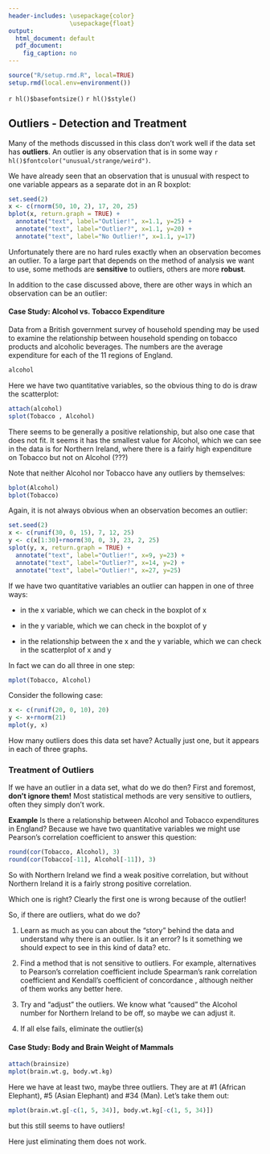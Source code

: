 ```yaml
---
header-includes: \usepackage{color}
                 \usepackage{float}
output:
  html_document: default
  pdf_document:
    fig_caption: no
---
```


```r
source("R/setup.rmd.R", local=TRUE)
setup.rmd(local.env=environment())
```
`r hl()$basefontsize()`
`r hl()$style()`

## Outliers - Detection  and Treatment

Many of the methods discussed in this class don't work well if the data set has **outliers**. An outlier is any observation that is in some way `r hl()$fontcolor("unusual/strange/weird")`.

We have already seen that an observation that is unusual with respect to one variable appears as a separate dot in an R boxplot:

```r
set.seed(2)
x <- c(rnorm(50, 10, 2), 17, 20, 25)
bplot(x, return.graph = TRUE) + 
  annotate("text", label="Outlier!", x=1.1, y=25) + 
  annotate("text", label="Outlier?", x=1.1, y=20) + 
  annotate("text", label="No Outlier!", x=1.1, y=17)
```

Unfortunately there are no hard rules exactly when an observation becomes an outlier. To a large part that depends on the method of analysis we want to use, some methods are **sensitive** to outliers, others are more **robust**.

In addition to the case discussed above, there are other ways in which an observation can be an outlier: 

#### **Case Study:** Alcohol vs. Tobacco Expenditure

Data from a British government survey of household spending may be used to examine the relationship between household spending on tobacco products and alcoholic beverages. The numbers are the average expenditure for each of the 11 regions of England.

```r
alcohol
```

Here we have two quantitative variables, so the obvious thing to do is draw the scatterplot:

```r
attach(alcohol) 
splot(Tobacco , Alcohol)
```

There seems to be generally a positive relationship, but also one case that does not fit. It seems it has the smallest value for Alcohol, which we can see in the data is for Northern Ireland, where there is a fairly high expenditure on Tobacco but not on Alcohol (???)

Note that neither Alcohol nor Tobacco have any outliers by themselves:

```r
bplot(Alcohol)
bplot(Tobacco)
```

Again, it is not always obvious when an observation becomes an outlier:

```r
set.seed(2)
x <- c(runif(30, 0, 15), 7, 12, 25)
y <- c(x[1:30]+rnorm(30, 0, 3), 23, 2, 25) 
splot(y, x, return.graph = TRUE) + 
  annotate("text", label="Outlier!", x=9, y=23) + 
  annotate("text", label="Outlier?", x=14, y=2) + 
  annotate("text", label="Outlier!", x=27, y=25)
```

If we have two quantitative variables an outlier can happen in one of three ways:

- in the x variable, which we can check in the boxplot of x 

- in the y variable, which we can check in the boxplot of y 

- in the relationship between the x and the y variable, which we can check in the scatterplot of x and y

In fact we can do all three in one step:
 
```r
mplot(Tobacco, Alcohol) 
```

Consider the following case:

```r
x <- c(runif(20, 0, 10), 20)
y <- x+rnorm(21)
mplot(y, x)
```

How many outliers does this data set  have? Actually just one, but it appears in each of three graphs.

### Treatment of Outliers

If we have an outlier in a data set, what do we do then? First and foremost, **don't ignore them!** Most statistical methods are very sensitive to outliers, often they simply don't work.

**Example** Is there a relationship between Alcohol and Tobacco expenditures in England? Because we have two quantitative variables we might use Pearson's correlation coefficient to answer this question:

```r
round(cor(Tobacco, Alcohol), 3)
round(cor(Tobacco[-11], Alcohol[-11]), 3)
```

So with Northern Ireland we find a weak positive correlation, but without Northern Ireland it is a fairly strong positive correlation.

Which one is right? Clearly the first one is wrong because of the outlier!

So, if there are outliers, what do we do?

1. Learn as much as you can about the "story" behind the data and understand why there is an outlier. Is it an error? Is it something we should expect to see in this kind of data? etc. 

2. Find a method that is not sensitive to outliers. For example, alternatives to Pearson's correlation coefficient include Spearman's rank correlation coefficient and Kendall's coefficient of concordance , although neither of them works any better here.

3. Try and "adjust" the outliers. We know what "caused" the Alcohol number for Northern Ireland to be off, so maybe we can adjust it.

4. If all else fails, eliminate the outlier(s)

#### **Case Study:** Body and Brain Weight of Mammals

```r
attach(brainsize)
mplot(brain.wt.g, body.wt.kg)
```
 
Here we have at least two, maybe three outliers. They are at #1 (African Elephant), #5 (Asian Elephant)  and #34 (Man). Let's take them out:

```r
mplot(brain.wt.g[-c(1, 5, 34)], body.wt.kg[-c(1, 5, 34)])
```

but this still seems to have outliers!

Here just eliminating them does not work.

